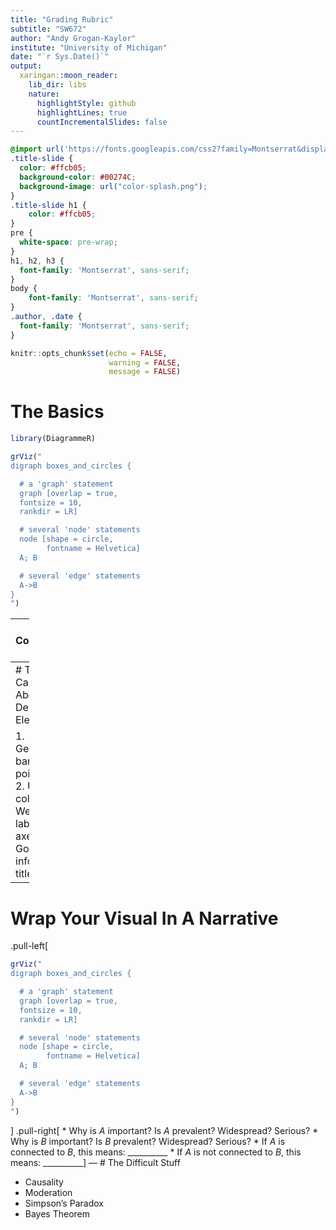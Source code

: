 ```yaml
---
title: "Grading Rubric"
subtitle: "SW672"
author: "Andy Grogan-Kaylor"
institute: "University of Michigan"
date: "`r Sys.Date()`"
output:
  xaringan::moon_reader:
    lib_dir: libs
    nature:
      highlightStyle: github
      highlightLines: true
      countIncrementalSlides: false
---
```


```css

@import url('https://fonts.googleapis.com/css2?family=Montserrat&display=swap');
.title-slide { 
  color: #ffcb05;
  background-color: #00274C; 
  background-image: url("color-splash.png");
}
.title-slide h1 {
    color: #ffcb05;
}
pre {
  white-space: pre-wrap;
}
h1, h2, h3 {
  font-family: 'Montserrat', sans-serif;
}
body { 
    font-family: 'Montserrat', sans-serif;
}
.author, .date {
  font-family: 'Montserrat', sans-serif;
}

```

```r

knitr::opts_chunk$set(echo = FALSE,
                      warning = FALSE,
                      message = FALSE)

```

# The Basics

```r

library(DiagrammeR)

grViz("
digraph boxes_and_circles {

  # a 'graph' statement
  graph [overlap = true, 
  fontsize = 10,
  rankdir = LR]

  # several 'node' statements
  node [shape = circle,
        fontname = Helvetica]
  A; B

  # several 'edge' statements
  A->B
}
")

```

---
# A Conceptual Focus

* Disparities: How does membership in **A** affect the chances of outcome **B**?
* Effect of a Policy or Intervention: Do those who receive treatment or policy **A** have a different outcome **B**?
* Political Participation: How does membership in **A** affect the chances of voting or candidate or policy **B**?

---
# Think Carefully About Design Elements

1. Geometry: bars; lines; points; etc.
2. Use of color
3. Well labeled axes
4. Good informative title

---
# Wrap Your Visual In A Narrative

.pull-left[

```r

grViz("
digraph boxes_and_circles {

  # a 'graph' statement
  graph [overlap = true, 
  fontsize = 10,
  rankdir = LR]

  # several 'node' statements
  node [shape = circle,
        fontname = Helvetica]
  A; B

  # several 'edge' statements
  A->B
}
")

```

]
.pull-right[ 
* Why is *A* important? Is *A* prevalent? Widespread? Serious?
* Why is *B* important? Is *B* prevalent? Widespread? Serious?
* If *A* is connected to *B*, this means: __________
* If *A* is not connected to *B*, this means: __________
]
---
# The Difficult Stuff

* Causality
* Moderation
* Simpson's Paradox
* Bayes Theorem



